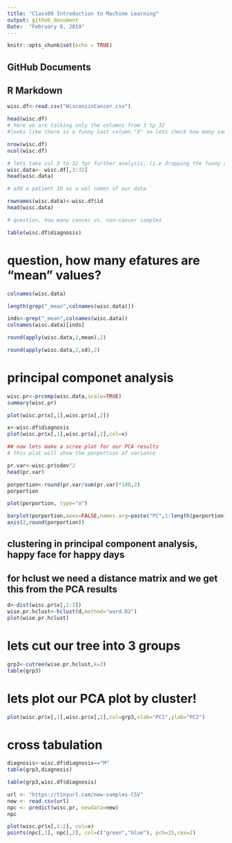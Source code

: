 ```yaml
---
title: "Class09 Introduction to Machine Learning"
output: github_document
Date:  "February 8, 2019"
---
```


```r
knitr::opts_chunk$set(echo = TRUE)
```

## GitHub Documents

## R Markdown
```r
wisc.df<-read.csv("WisconsinCancer.csv")

```


```r
head(wisc.df)
# here we are talking only the columns from 3 tp 32
#looks like there is a funny last column "X" so lets check how many samples there are 

```

```r
nrow(wisc.df)
ncol(wisc.df)
```

```r
# lets take col 3 to 32 fpr further analysis, (i.e dropping the funny x)
wisc.data<- wisc.df[,3:32]
head(wisc.data)
```

```r
# add a patient ID as a wol names of our data 

rownames(wisc.data)<-wisc.df$id
head(wisc.data)

```

```r
# question, how many cancer vs. non-cancer samples 

table(wisc.df$diagnosis)
```


# question, how many efatures are "mean" values?
```r
colnames(wisc.data)

```
```r
length(grep("_mean",colnames(wisc.data)))
```
```r
inds<-grep("_mean",colnames(wisc.data))
colnames(wisc.data)[inds]
```
```r
round(apply(wisc.data,2,mean),2)
```

```r
round(apply(wisc.data,2,sd),2)
```




# principal componet analysis 

```r
wisc.pr<-prcomp(wisc.data,scale=TRUE)
summary(wisc.pr)
```


```r

plot(wisc.pr$x[,1],wisc.pr$x[,2])
```

```r
x<-wisc.df$diagnosis
plot(wisc.pr$x[,1],wisc.pr$x[,2],col=x)

```
```r
## now lets make a scree-plot for our PCA results 
# this plat will show the porportion of variance 

pr.var<-wisc.pr$sdev^2
head(pr.var)


```


```r
porportion<-round(pr.var/sum(pr.var)*100,2)
porportion
```


```r
plot(porportion, type="o")
```
```r
barplot(porportion,axes=FALSE,names.arg=paste("PC",1:length(porportion)),las=2,ylab="Porportion of Variance")
axis(2,round(porportion))
```




## clustering in principal component analysis, happy face for happy days
## for hclust we need a distance matrix and we get this from the PCA results 
```r
d<-dist(wisc.pr$x[,1:2])
wise.pr.hclust<-hclust(d,method="ward.D2")
plot(wise.pr.hclust)

```

# lets cut our tree into 3 groups 
```r

grp3<-cutree(wise.pr.hclust,k=3)
table(grp3)

```


# lets plot our PCA plot by cluster!

```r
plot(wisc.pr$x[,1],wisc.pr$x[,2],col=grp3,xlab="PC1",ylab="PC2")
```

# cross tabulation 

```r

diagnosis<-wisc.df$diagnosis=="M"
table(grp3,diagnosis)


```


```r
table(grp3,wisc.df$diagnosis)
```




```r
url <- "https://tinyurl.com/new-samples-CSV"
new <- read.csv(url)
npc <- predict(wisc.pr, newdata=new)
npc
```




```r
plot(wisc.pr$x[,1:2], col=x)
points(npc[,1], npc[,2], col=c("green","blue"), pch=15,cex=2)


```


